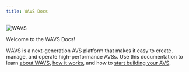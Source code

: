 ```yaml
---
title: WAVS Docs
---
```

<!--import { HomeIcon, AppWindow, CircuitBoard, Layers, Microscope, Grid2x2, ChevronRight } from 'lucide-react';-->
<!--import { Callout } from 'fumadocs-ui/components/callout';-->
<!--import { DocsPage } from 'fumadocs-ui/page';-->

<img alt="WAVS" src="https://raw.githubusercontent.com/Lay3rLabs/WAVS-docs/refs/heads/main/public/wavs.png" />

Welcome to the WAVS Docs!

WAVS is a next-generation AVS platform that makes it easy to create, manage, and operate high-performance AVSs. Use this documentation to learn [about WAVS](/overview), [how it works](/how-it-works), and how to [start building your AVS](./tutorial/1-overview).

<!--docsignore

## Get started

<Cards>
  <Card
    icon={<CircuitBoard />}
    href="/overview"
    title="WAVS Overview"
    description="Learn about WAVS"
  />
  <Card
    icon={<Microscope />}
    href="/how-it-works"
    title="How it works"
    description="Explore the inner workings of WAVS"
  />
    <Card
    icon={<ChevronRight />}
    href="/benefits"
    title="WAVS Benefits"
    description="Discover how WAVS revolutionizes AVS creation"
  />
      <Card
    icon={<Layers />}
    href="/tutorial/1-overview"
    title="Build a service"
    description="Follow the WAVS tutorial to build a service"
  />

</Cards>

docsignore-->
